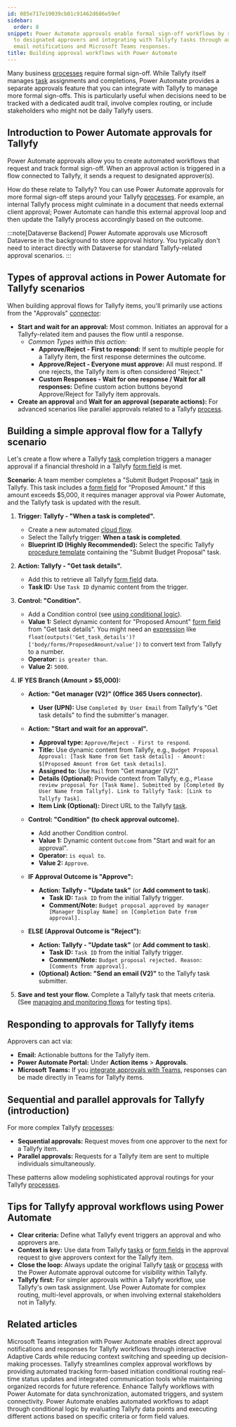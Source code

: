 ```yaml
---
id: 085e717e19039cb01c91462d686e59ef
sidebar:
  order: 8
snippet: Power Automate approvals enable formal sign-off workflows by sending requests
  to designated approvers and integrating with Tallyfy tasks through automated triggers
  email notifications and Microsoft Teams responses.
title: Building approval workflows with Power Automate
---
```



Many business [processes](/products/pro/tracking-and-tasks/processes/) require formal sign-off. While Tallyfy itself manages [task](/products/pro/tracking-and-tasks/tasks/) assignments and completions, Power Automate provides a separate approvals feature that you can integrate with Tallyfy to manage more formal sign-offs. This is particularly useful when decisions need to be tracked with a dedicated audit trail, involve complex routing, or include stakeholders who might not be daily Tallyfy users.

## Introduction to Power Automate approvals for Tallyfy

Power Automate approvals allow you to create automated workflows that request and track formal sign-off. When an approval action is triggered in a flow connected to Tallyfy, it sends a request to designated approver(s).

How do these relate to Tallyfy? You can use Power Automate approvals for more formal sign-off steps around your Tallyfy [processes](/products/pro/tracking-and-tasks/processes/). For example, an internal Tallyfy process might culminate in a document that needs external client approval; Power Automate can handle this external approval loop and then update the Tallyfy process accordingly based on the outcome.

:::note[Dataverse Backend]
Power Automate approvals use Microsoft Dataverse in the background to store approval history. You typically don't need to interact directly with Dataverse for standard Tallyfy-related approval scenarios.
:::

## Types of approval actions in Power Automate for Tallyfy scenarios

When building approval flows for Tallyfy items, you'll primarily use actions from the "Approvals" [connector](/products/pro/integrations/middleware/power-automate/understanding-power-automate-basics/):

*   **Start and wait for an approval:** Most common. Initiates an approval for a Tallyfy-related item and pauses the flow until a response.
    *   *Common Types within this action:*
        *   **Approve/Reject - First to respond:** If sent to multiple people for a Tallyfy item, the first response determines the outcome.
        *   **Approve/Reject - Everyone must approve:** All must respond. If one rejects, the Tallyfy item is often considered "Reject."
        *   **Custom Responses - Wait for one response / Wait for all responses:** Define custom action buttons beyond Approve/Reject for Tallyfy item approvals.
*   **Create an approval** and **Wait for an approval (separate actions):** For advanced scenarios like parallel approvals related to a Tallyfy [process](/products/pro/tracking-and-tasks/processes/).

## Building a simple approval flow for a Tallyfy scenario

Let's create a flow where a Tallyfy [task](/products/pro/tracking-and-tasks/tasks/) completion triggers a manager approval if a financial threshold in a Tallyfy [form field](/products/pro/tracking-and-tasks/tasks/what-are-form-fields-in-tallyfy/) is met.

**Scenario:** A team member completes a "Submit Budget Proposal" [task](/products/pro/tracking-and-tasks/tasks/) in Tallyfy. This task includes a [form field](/products/pro/tracking-and-tasks/tasks/what-are-form-fields-in-tallyfy/) for "Proposed Amount." If this amount exceeds $5,000, it requires manager approval via Power Automate, and the Tallyfy task is updated with the result.

<Steps>

1.  **Trigger: Tallyfy - "When a task is completed".**
    *   Create a new automated [cloud flow](/products/pro/integrations/middleware/power-automate/understanding-power-automate-basics/).
    *   Select the Tallyfy trigger: **When a task is completed**.
    *   **Blueprint ID (Highly Recommended):** Select the specific Tallyfy [procedure template](/products/pro/documenting/templates/) containing the "Submit Budget Proposal" task.

2.  **Action: Tallyfy - "Get task details".**
    *   Add this to retrieve all Tallyfy [form field](/products/pro/tracking-and-tasks/tasks/what-are-form-fields-in-tallyfy/) data.
    *   **Task ID:** Use `Task ID` dynamic content from the trigger.

3.  **Control: "Condition".**
    *   Add a Condition control (see [using conditional logic](/products/pro/integrations/middleware/power-automate/using-conditional-logic-in-power-automate/)).
    *   **Value 1:** Select dynamic content for "Proposed Amount" [form field](/products/pro/tracking-and-tasks/tasks/what-are-form-fields-in-tallyfy/) from "Get task details". You might need an [expression](/products/pro/integrations/middleware/power-automate/advanced-conditions-and-expressions/) like `float(outputs('Get_task_details')?['body/forms/ProposedAmount/value'])` to convert text from Tallyfy to a number.
    *   **Operator:** `is greater than`.
    *   **Value 2:** `5000`.



4.  **IF YES Branch (Amount > $5,000):**
    *   **Action: "Get manager (V2)" (Office 365 Users connector).**
        *   **User (UPN):** Use `Completed By User Email` from Tallyfy's "Get task details" to find the submitter's manager.
    *   **Action: "Start and wait for an approval".**
        *   **Approval type:** `Approve/Reject - First to respond`.
        *   **Title:** Use dynamic content from Tallyfy, e.g., `Budget Proposal Approval: [Task Name from Get task details] - Amount: $[Proposed Amount from Get task details]`.
        *   **Assigned to:** Use `Mail` from "Get manager (V2)".
        *   **Details (Optional):** Provide context from Tallyfy, e.g., `Please review proposal for [Task Name]. Submitted by [Completed By User Name from Tallyfy]. Link to Tallyfy Task: [Link to Tallyfy Task]`.
        *   **Item Link (Optional):** Direct URL to the Tallyfy [task](/products/pro/tracking-and-tasks/tasks/).



    *   **Control: "Condition" (to check approval outcome).**
        *   Add another Condition control.
        *   **Value 1:** Dynamic content `Outcome` from "Start and wait for an approval".
        *   **Operator:** `is equal to`.
        *   **Value 2:** `Approve`.
    *   **IF Approval Outcome is "Approve":**
        *   **Action: Tallyfy - "Update task"** (or **Add comment to task**).
            *   **Task ID:** `Task ID` from the initial Tallyfy trigger.
            *   **Comment/Note:** `Budget proposal approved by manager [Manager Display Name] on [Completion Date from approval].`
    *   **ELSE (Approval Outcome is "Reject"):**
        *   **Action: Tallyfy - "Update task"** (or **Add comment to task**).
            *   **Task ID:** `Task ID` from the initial Tallyfy trigger.
            *   **Comment/Note:** `Budget proposal rejected. Reason: [Comments from approval].`
        *   **(Optional) Action: "Send an email (V2)"** to the Tallyfy task submitter.

5.  **Save and test your flow.** Complete a Tallyfy task that meets criteria. (See [managing and monitoring flows](/products/pro/integrations/middleware/power-automate/managing-and-monitoring-power-automate-flows/) for testing tips).

</Steps>

## Responding to approvals for Tallyfy items

Approvers can act via:

*   **Email:** Actionable buttons for the Tallyfy item.
*   **Power Automate Portal:** Under **Action items** > **Approvals**.
*   **Microsoft Teams:** If you [integrate approvals with Teams](/products/pro/integrations/middleware/power-automate/integrating-power-automate-approvals-with-microsoft-teams/), responses can be made directly in Teams for Tallyfy items.

## Sequential and parallel approvals for Tallyfy (introduction)

For more complex Tallyfy [processes](/products/pro/tracking-and-tasks/processes/):

*   **Sequential approvals:** Request moves from one approver to the next for a Tallyfy item.
*   **Parallel approvals:** Requests for a Tallyfy item are sent to multiple individuals simultaneously.

These patterns allow modeling sophisticated approval routings for your Tallyfy [processes](/products/pro/tracking-and-tasks/processes/).

## Tips for Tallyfy approval workflows using Power Automate

*   **Clear criteria:** Define what Tallyfy event triggers an approval and who approvers are.
*   **Context is key:** Use data from Tallyfy [tasks](/products/pro/tracking-and-tasks/tasks/) or [form fields](/products/pro/tracking-and-tasks/tasks/what-are-form-fields-in-tallyfy/) in the approval request to give approvers context for the Tallyfy item.
*   **Close the loop:** Always update the original Tallyfy [task](/products/pro/tracking-and-tasks/tasks/) or [process](/products/pro/tracking-and-tasks/processes/) with the Power Automate approval outcome for visibility within Tallyfy.
*   **Tallyfy first:** For simpler approvals within a Tallyfy workflow, use Tallyfy's own task assignment. Use Power Automate for complex routing, multi-level approvals, or when involving external stakeholders not in Tallyfy.


## Related articles
<CardGrid>
<LinkTitleCard header="<b>Power Automate > Integrating Power Automate approvals with Microsoft Teams</b>" href="/products/pro/integrations/middleware/power-automate/integrating-power-automate-approvals-with-microsoft-teams/" > Microsoft Teams integration with Power Automate enables direct approval notifications and responses for Tallyfy workflows through interactive Adaptive Cards while reducing context switching and speeding up decision-making processes. </LinkTitleCard>
<LinkTitleCard header="<b>How To > Automatically track and run complex approval workflows</b>" href="/products/pro/tutorials/how-to/track-and-run-complex-approval-workflows/" > Tallyfy streamlines complex approval workflows by providing automated tracking form-based initiation conditional routing real-time status updates and integrated communication tools while maintaining organized records for future reference. </LinkTitleCard>
<LinkTitleCard header="<b>Middleware > Power Automate</b>" href="/products/pro/integrations/middleware/power-automate/" > Enhance Tallyfy workflows with Power Automate for data synchronization, automated triggers, and system connectivity. </LinkTitleCard>
<LinkTitleCard header="<b>Power Automate > Using conditional logic in Power Automate</b>" href="/products/pro/integrations/middleware/power-automate/using-conditional-logic-in-power-automate/" > Power Automate enables automated workflows to adapt through conditional logic by evaluating Tallyfy data points and executing different actions based on specific criteria or form field values. </LinkTitleCard>
</CardGrid>